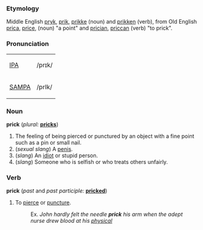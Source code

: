 ===Etymology===
Middle English [[pryk]], [[prik]], [[prikke]] (noun) and [[prikken]] (verb), from Old English [[prica]], [[price]], (noun) "a point" and [[prician]], [[priccan]] (verb) "to prick".

===Pronunciation===
{| border=1 cellpadding=5
| [[w:IPA|IPA]] || /prɪk/
|-
| [[w:SAMPA|SAMPA]] || /prIk/
|}

===Noun===
'''prick''' (''plural:'' '''[[pricks]]''')
# The feeling of being pierced or punctured by an object with a  fine point such as a pin or small nail.
# (''sexual slang'') A [[penis]].
# (''slang'') An [[idiot]] or stupid person.
# (''slang'') Someone who is selfish or who treats others unfairly.

===Verb===
'''prick''' (''past'' and ''past participle:'' '''[[pricked]]''')
# To [[pierce]] or [[puncture]].
#:Ex. ''John hardly felt the needle '''prick''' his arm when the adept nurse drew blood at his [[physical]]''